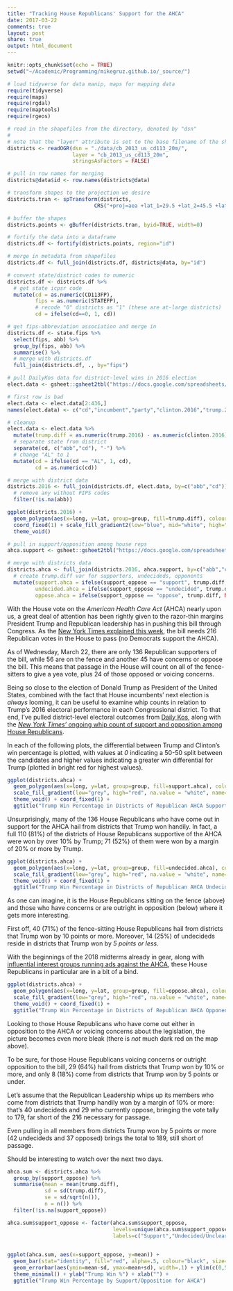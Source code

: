 ```yaml
---
title: "Tracking House Republicans' Support for the AHCA"
date: 2017-03-22
comments: true
layout: post
share: true
output: html_document
---
```


```r
knitr::opts_chunk$set(echo = TRUE)
setwd("~/Academic/Programming/mikegruz.github.io/_source/")
```


```r
# load tidyverse for data manip, maps for mapping data
require(tidyverse)
require(maps)
require(rgdal)
require(maptools)
require(rgeos)
```

```r
# read in the shapefiles from the directory, denoted by "dsn"
#
# note that the "layer" attribute is set to the base filename of the shapefiles 
districts <- readOGR(dsn = "./data/cb_2013_us_cd113_20m/",
                     layer = "cb_2013_us_cd113_20m",
                     stringsAsFactors = FALSE)

# pull in row names for merging
districts@data$id <- row.names(districts@data)

# transform shapes to the projection we desire
districts.tran <- spTransform(districts, 
                            CRS("+proj=aea +lat_1=29.5 +lat_2=45.5 +lat_0=37.5 +lon_0=-96"))

# buffer the shapes
districts.points <- gBuffer(districts.tran, byid=TRUE, width=0)

# fortify the data into a dataframe
districts.df <- fortify(districts.points, region="id")

# merge in metadata from shapefiles
districts.df <- full_join(districts.df, districts@data, by="id")

# convert state/district codes to numeric
districts.df <- districts.df %>%
  # get state icpsr code
  mutate(cd = as.numeric(CD113FP),
         fips = as.numeric(STATEFP),
         # recode "0" districts as "1" (these are at-large districts)
         cd = ifelse(cd==0, 1, cd))

# get fips-abbreviation association and merge in
districts.df <- state.fips %>%
  select(fips, abb) %>%
  group_by(fips, abb) %>%
  summarise() %>%
  # merge with districts.df
  full_join(districts.df, ., by="fips")

# pull DailyKos data for district-level wins in 2016 election
elect.data <- gsheet::gsheet2tbl("https://docs.google.com/spreadsheets/d/1VfkHtzBTP5gf4jAu8tcVQgsBJ1IDvXEHjuMqYlOgYbA/edit#gid=0")

# first row is bad
elect.data <- elect.data[2:436,]
names(elect.data) <- c("cd","incumbent","party","clinton.2016","trump.2016","obama.2012","romney.2012","obama.2008","mccain.2008")

# cleanup
elect.data <- elect.data %>%
  mutate(trump.diff = as.numeric(trump.2016) - as.numeric(clinton.2016)) %>%
  # separate state from district
  separate(cd, c("abb","cd"), "-") %>%
  # change "AL" to 1
  mutate(cd = ifelse(cd == "AL", 1, cd),
         cd = as.numeric(cd)) 

# merge with district data
districts.2016 <- full_join(districts.df, elect.data, by=c("abb","cd")) %>%
  # remove any without FIPS codes
  filter(!is.na(abb))

ggplot(districts.2016) + 
  geom_polygon(aes(x=long, y=lat, group=group, fill=trump.diff), colour="black", size=.1) + 
  coord_fixed(1) + scale_fill_gradient2(low="blue", mid="white", high="red") +
  theme_void()

# pull in support/opposition among house reps
ahca.support <- gsheet::gsheet2tbl("https://docs.google.com/spreadsheets/d/1ToZwfN2YAkuprGtl4sWD-P3uwuFp0hu5gC2hXOKgA7Q/edit?usp=sharing")

# merge with districts data
districts.ahca <- full_join(districts.2016, ahca.support, by=c("abb","cd")) %>% 
  # create trump.diff var for supporters, undecideds, opponents
  mutate(support.ahca = ifelse(support_oppose == "support", trump.diff, NA),
         undecided.ahca = ifelse(support_oppose == "undecided", trump.diff, NA),
         oppose.ahca = ifelse(support_oppose == "oppose", trump.diff, NA)) 
```

With the House vote on the *American Health Care Act* (AHCA) nearly upon us, a great deal of attention has been rightly given to the razor-thin margins President Trump and Republican leadership has in pushing this bill through Congress. As the [New York Times explained this week](https://www.nytimes.com/interactive/2017/03/20/us/politics/health-care-whip-count.html), the bill needs 216 Republican votes in the House to pass (no Democrats support the AHCA). 

As of Wednesday, March 22, there are only 136 Republican supporters of the bill, while 56 are on the fence and another 45 have concerns or oppose the bill. This means that passage in the House will count on all of the fence-sitters to give a yea vote, plus 24 of those opposed or voicing concerns.

Being so close to the election of Donald Trump as President of the United States, combined with the fact that House incumbents' next election is *always* looming, it can be useful to examine whip counts in relation to Trump's 2016 electoral performance in each Congressional district.
<!--more-->
To that end, I've pulled district-level electoral outcomes from [Daily Kos](http://www.dailykos.com/story/2012/11/19/1163009/-Daily-Kos-Elections-presidential-results-by-congressional-district-for-the-2012-2008-elections), along with the [*New York Times'* ongoing whip count of support and opposition among House Republicans](https://www.nytimes.com/interactive/2017/03/20/us/politics/health-care-whip-count.html).

In each of the following plots, the differential between Trump and Clinton's win percentage is plotted, with values at *0* indicating a 50-50 split between the candidates and higher values indicating a greater win differential for Trump (plotted in bright red for highest values).

```r
ggplot(districts.ahca) + 
  geom_polygon(aes(x=long, y=lat, group=group, fill=support.ahca), colour="black", size=.1) +
  scale_fill_gradient(low="grey", high="red", na.value = "white", name="Trump Win %", guide="legend", breaks=seq(0,60,20)) +
  theme_void() + coord_fixed(1) +
  ggtitle("Trump Win Percentage in Districts of Republican AHCA Supporters") 
```

Unsurprisingly, many of the 136 House Republicans who have come out in support for the AHCA hail from districts that Trump won handily. In fact, a full 110 (81%) of the districts of House Republicans supportive of the AHCA were won by over 10% by Trump; 71 (52%) of them were won by a margin of 20% or more by Trump. 

```r
ggplot(districts.ahca) + 
  geom_polygon(aes(x=long, y=lat, group=group, fill=undecided.ahca), colour="black", size=.1) +
  scale_fill_gradient(low="grey", high="red", na.value = "white", name="Trump Win %", guide="legend", breaks=seq(0,60,20)) +
  theme_void() + coord_fixed(1) +
  ggtitle("Trump Win Percentage in Districts of Republican AHCA Undecideds")
```

As one can imagine, it is the House Republicans sitting on the fence (above) and those who have concerns or are outright in opposition (below) where it gets more interesting. 

First off, 40 (71%) of the fence-sitting House Republicans hail from districts that Trump won by 10 points or more. Moreover, 14 (25%) of undecideds reside in districts that Trump won by *5 points or less*.

With the beginnings of the 2018 midterms already in gear, along with [influential interest groups running ads against the AHCA](http://www.cbsnews.com/news/major-health-advocacy-groups-announce-opposition-to-gop-plan-to-replace-obamacare/), these House Republicans in particular are in a bit of a bind.

```r
ggplot(districts.ahca) + 
  geom_polygon(aes(x=long, y=lat, group=group, fill=oppose.ahca), colour="black", size=.1) +
  scale_fill_gradient(low="grey", high="red", na.value = "white", name="Trump Win %", guide="legend", limits=c(0,60), breaks=seq(0,60,20)) + 
  theme_void() + coord_fixed(1) +
  ggtitle("Trump Win Percentage in Districts of Republican AHCA Opponents")
```

Looking to those House Republicans who have come out either in opposition to the AHCA or voicing concerns about the legislation, the picture becomes even more bleak (there is *not* much dark red on the map above). 

To be sure, for those House Republicans voicing concerns or outright opposition to the bill, 29 (64%) hail from districts that Trump won by 10% or more, and only 8 (18%) come from districts that Trump won by 5 points or under. 

Let's assume that the Republican Leadership whips up its members who come from districts that Trump handily won by a margin of 10% or more: that's 40 undecideds and 29 who currently oppose, bringing the vote tally to 179, far short of the 216 necessary for passage. 

Even pulling in all members from districts Trump won by 5 points or more (42 undecideds and 37 opposed) brings the total to 189, still short of passage.

Should be interesting to watch over the next two days.

```r
ahca.sum <- districts.ahca %>%
  group_by(support_oppose) %>%
  summarise(mean = mean(trump.diff),
            sd = sd(trump.diff),
            se = sd/sqrt(n()),
            n = n()) %>%
  filter(!is.na(support_oppose))

ahca.sum$support_oppose <- factor(ahca.sum$support_oppose,
                                  levels=unique(ahca.sum$support_oppose)[c(2,3,1)],
                                  labels=c("Support","Undecided/Unclear","Oppose/Concerns"))
  

ggplot(ahca.sum, aes(x=support_oppose, y=mean)) + 
  geom_bar(stat="identity", fill="red", alpha=.5, colour="black", size=.2, width = .5) +
  geom_errorbar(aes(ymin=mean-sd, ymax=mean+sd), width=.1) + ylim(c(0,50)) +
  theme_minimal() + ylab("Trump Win %") + xlab("") +
  ggtitle("Trump Win Percentage by Support/Opposition for AHCA")

```






